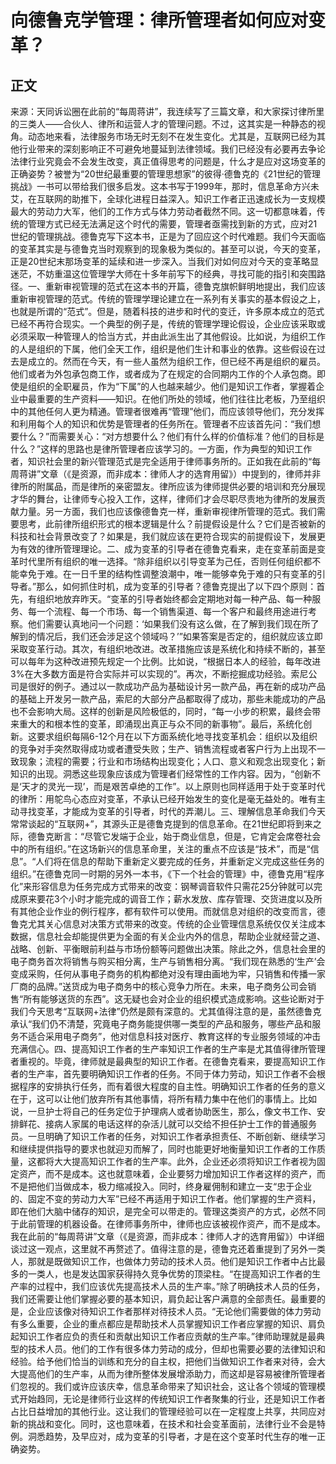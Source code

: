 # 向德鲁克学管理：律所管理者如何应对变革？
## 正文
来源：天同诉讼圈在此前的“每周蒋讲”，我连续写了三篇文章，和大家探讨律所里的三类人——合伙人、律所和运营人才的管理问题。不过，这其实是一种静态的视角。动态地来看，法律服务市场无时无刻不在发生变化。尤其是，互联网已经为其他行业带来的深刻影响正不可避免地蔓延到法律领域。我们已经没有必要再去争论法律行业究竟会不会发生改变，真正值得思考的问题是，什么才是应对这场变革的正确姿势？被誉为“20世纪最重要的管理思想家”的彼得·德鲁克的《21世纪的管理挑战》一书可以带给我们很多启发。这本书写于1999年，那时，信息革命方兴未艾，在互联网的助推下，全球化进程日益深入。知识工作者正迅速成长为一支规模最大的劳动力大军，他们的工作方式与体力劳动者截然不同。这一切都意味着，传统的管理方式已经无法满足这个时代的需要，管理者亟需找到新的方式，应对21世纪的管理挑战。德鲁克写下这本书，正是为了回应这个时代难题。我们今天面临的变革其实是与德鲁克当时观察到的现象极为类似的。甚至可以说，今天的变革，正是20世纪末那场变革的延续和进一步深入。当我们对如何应对今天的变革略显迷茫，不妨重温这位管理学大师在十多年前写下的经典，寻找可能的指引和突围路径。一、重新审视管理的范式在这本书的开篇，德鲁克旗帜鲜明地提出，我们应该重新审视管理的范式。传统的管理学理论建立在一系列有关事实的基本假设之上，也就是所谓的“范式”。但是，随着科技的进步和时代的变迁，许多原本成立的范式已经不再符合现实。一个典型的例子是，传统的管理学理论假设，企业应该采取或必须采取一种管理人的恰当方式，并由此派生出了其他假设。比如说，为组织工作的人是组织的下属，他们全天工作，组织是他们生计和事业的依靠。这些假设在过去是成立的。然而在今天，有一些人虽然为组织工作，但已经不再是组织的雇员。他们或者为外包承包商工作，或者成为了在规定的合同期内工作的个人承包商。即使是组织的全职雇员，作为“下属”的人也越来越少。他们是知识工作者，掌握着企业中最重要的生产资料——知识。在他们所处的领域，他们往往比老板，乃至组织中的其他任何人更为精通。管理者很难再“管理”他们，而应该领导他们，充分发挥和利用每个人的知识和优势是管理者的任务所在。管理者不应该首先问：“我们想要什么？”而需要关心：“对方想要什么？他们有什么样的价值标准？他们的目标是什么？”这样的思路也是律所管理者应该学习的。一方面，作为典型的知识工作者，知识社会里的新兴管理范式是完全适用于律师事务所的。正如我在此前的“每周蒋讲”文章（《是资源，而非成本：律师人才的选育用留》）中提到的，律师并非律所的附属品，而是律所的亲密盟友。律所应该为律师提供必要的培训和充分展现才华的舞台，让律师专心投入工作，这样，律师们才会尽职尽责地为律所的发展贡献力量。另一方面，我们也应该像德鲁克一样，重新审视律所管理的范式。我们需要思考，此前律所组织形式的根本逻辑是什么？前提假设是什么？它们是否被新的科技和社会背景改变了？如果是，我们就应该在更符合现实的前提假设下，发展更为有效的律所管理理论。二、成为变革的引导者在德鲁克看来，走在变革前面是变革时代里所有组织的唯一选择。“除非组织以引导变革为己任，否则任何组织都不能幸免于难。在一日千里的结构性调整浪潮中，唯一能够幸免于难的只有变革的引导者。”那么，如何抓住时机，成为变革的引导者？德鲁克提出了以下四个原则：首先，有组织地放弃昨天。“变革的引导者始终都会定期地对每一种产品、每一种服务、每一个流程、每一个市场、每一个销售渠道、每一个客户和最终用途进行考察。他们需要认真地问一个问题：‘如果我们没有这么做，在了解到我们现在所了解到的情况后，我们还会涉足这个领域吗？’”如果答案是否定的，组织就应该立即采取变革行动。其次，有组织地改进。改革措施应该是系统化和持续不断的，甚至可以每年为这种改进预先规定一个比例。比如说，“根据日本人的经验，每年改进3%在大多数方面是符合实际并可以实现的”。再次，不断挖掘成功经验。索尼公司是很好的例子。通过以一款成功产品为基础设计另一款产品，再在新的成功产品的基础上开发另一款产品，索尼的大部分产品都取得了成功，那些未能成功的产品也不会影响大局。这样的创新是风险极低的，同时，“每一小步的积累，最终会带来重大的和根本性的变革，即涌现出真正与众不同的新事物”。最后，系统化创新。这要求组织每隔6-12个月在以下方面系统化地寻找变革机会：组织以及组织的竞争对手突然取得成功或者遭受失败；生产、销售流程或者客户行为上出现不一致现象；流程的需要；行业和市场结构出现变化；人口、意义和观念出现变化；新知识的出现。洞悉这些现象应该成为管理者们经常性的工作内容。因为，“创新不是‘天才的灵光一现’，而是艰苦卓绝的工作”。以上原则也同样适用于处于变革时代的律所：用鸵鸟心态应对变革，不承认已经开始发生的变化是毫无益处的。唯有主动寻找变革，才能成为变革的引导者，时代的弄潮儿。三、理解信息革命我们今天常常谈起的“互联网+”，其源头正是德鲁克提到的信息革命。在21世纪即将到来之际，德鲁克断言：“尽管它发端于企业，始于商业信息，但是，它肯定会席卷社会中的所有组织。”在这场新兴的信息革命里，关注的重点不应该是“技术”，而是“信息”。“人们将在信息的帮助下重新定义要完成的任务，并重新定义完成这些任务的组织。”在德鲁克同一时期的另外一本书，《下一个社会的管理》中，德鲁克用“程序化”来形容信息为任务完成方式带来的改变：钢琴调音软件只需花25分钟就可以完成原来要花3个小时才能完成的调音工作；薪水发放、库存管理、交货进度以及所有其他企业作业的例行程序，都有软件可以使用。而就信息对组织的改变而言，德鲁克尤其关心信息对决策方式带来的改变。传统的企业管理信息系统仅仅关注成本数据，信息社会却能提供更为全面的有关企业内外的信息，帮助企业就经营之道、战略、创新、平衡眼前利益与市场份额等问题做出决策。除此之外，信息社会里的电子商务首次将销售与购买相分离，生产与销售相分离。“我们现在熟悉的‘生产’会变成采购，任何从事电子商务的机构都绝对没有理由画地为牢，只销售和传播一家厂商的品牌。”送货成为电子商务中的核心竞争力所在。未来，电子商务公司会销售“所有能够送货的东西”。这无疑也会对企业的组织模式造成影响。这些论断对于我们今天思考“互联网+法律”仍然是颇有深意的。尤其值得注意的是，虽然德鲁克承认“我们仍不清楚，究竟电子商务能提供哪一类型的产品和服务，哪些产品和服务不适合采用电子商务”，他对信息科技对医疗、教育这样的专业服务领域的冲击充满信心。四、提高知识工作者的生产率知识工作者的生产率是尤其值得律所管理者重视的。毕竟，律师就是最典型的知识工作者。在德鲁克看来，要提高知识工作者的生产率，首先要明确知识工作者的任务。不同于体力劳动，知识工作者不会根据程序的安排执行任务，而有着很大程度的自主性。明确知识工作者的任务的意义在于，这可以让他们放弃所有其他事情，将所有精力集中在他们的事情上。比如说，一旦护士将自己的任务定位于护理病人或者协助医生，那么，像文书工作、安排鲜花、接病人家属的电话这样的杂活儿就可以交给不担任护士工作的普通服务员。一旦明确了知识工作者的任务，对知识工作者承担责任、不断创新、继续学习和继续提供指导的要求也就迎刃而解了，同时也能更好地衡量知识工作者的工作质量，这都将大大提高知识工作者的生产率。此外，企业还必须将知识工作者视为固定资产，而不是成本。这也就意味着，企业要努力增加知识工作者这样的资产，而不是把他们当做成本，极力缩减投入。同时，终身雇佣制和建立一支“忠于企业的、固定不变的劳动力大军”已经不再适用于知识工作者。他们掌握的生产资料，即在他们大脑中储存的知识，是完全可以带走的。管理这类资产的方式，必然不同于此前管理的机器设备。在律师事务所中，律师也应该被视作资产，而不是成本。我在此前的“每周蒋讲”文章（《是资源，而非成本：律师人才的选育用留》）中详细谈过这一观点，这里就不再赘述了。值得注意的是，德鲁克还着重提到了另外一类人，那就是既做知识工作，也做体力劳动的技术人员。他们是知识工作者中占比最多的一类人，也是发达国家获得持久竞争优势的顶梁柱。“在提高知识工作者的生产率的过程中，我们应该优先提高技术人员的生产率。”除了明确技术人员的任务，我们还需要让他们掌握必要的基本知识，肩负起让客户满意的全部责任。最重要的是，企业应该像对待知识工作者那样对待技术人员。“无论他们需要做的体力劳动有多么重要，企业的重点都应是帮助技术人员掌握知识工作者应掌握的知识、肩负起知识工作者应负的责任和贡献出知识工作者应贡献的生产率。”律师助理就是最典型的技术人员。他们的工作有很多体力劳动的成分，但却也需要必要的法律知识和经验。给予他们恰当的训练和充分的自主权，把他们当做知识工作者来对待，会大大提高他们的生产率，从而为律所整体发展增添助力，而这却是容易被律所管理者们忽视的。我们或许应该庆幸，信息革命带来了知识社会，这让各个领域的管理模式开始趋同，无论是律师行业这样的传统知识工作者聚集的行业，还是知识工作者占比日益增加的其他行业。这让我们的管理经验可以在一定程度上共享，共同应对新的挑战和变化。同时，这也意味着，在技术和社会变革面前，法律行业不会是特例。洞悉趋势，及早应对，成为变革的引导者，才是在这个变革时代生存的唯一正确姿势。